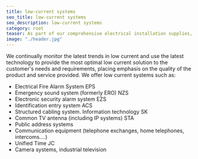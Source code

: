 ```yaml
---
title: low-current systems
seo_title: low-current systems
seo_description: low-current systems
category: root
teaser: As part of our comprehensive electrical installation supplies, we provide delivery and installation of low-current technologies in the entire spectrum of required systems. 
image: "./header.jpg"
---
```

<p>
We continually monitor the latest trends in low current and use the latest technology to provide the most optimal low current solution to the customer's needs and requirements, placing emphasis on the quality of the product and service provided. We offer low current systems such as:
</p> 

<ul>
<li>Electrical Fire Alarm System EPS </li>
<li>Emergency sound system (formerly ERO) NZS </li>
<li>Electronic security alarm system EZS </li>
<li>Identification entry system ACS </li>
<li>Structured cabling system. Information technology SK </li>
<li>Common TV antenna (including IP systems) STA </li>
<li>Public address systems </li>
<li>Communication equipment (telephone exchanges, home telephones, intercoms....) </li>
<li>Unified Time JC </li>
<li>Camera systems, industrial television </li>
</ul>